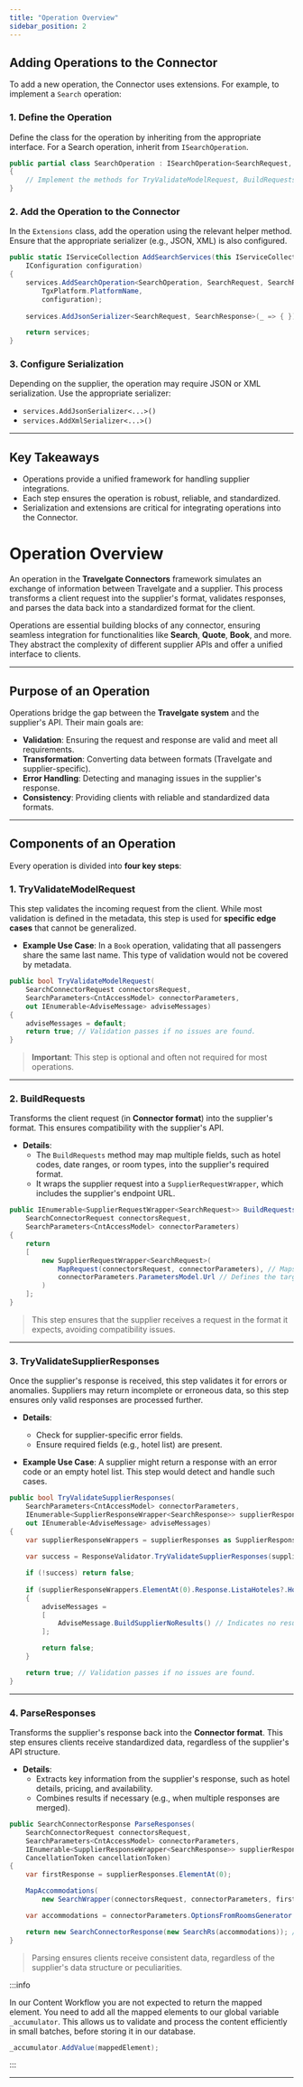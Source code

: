 ```yaml
---
title: "Operation Overview"
sidebar_position: 2
---
```



## **Adding Operations to the Connector**

To add a new operation, the Connector uses extensions. For example, to implement a `Search` operation:

### **1. Define the Operation**
Define the class for the operation by inheriting from the appropriate interface. For a Search operation, inherit from `ISearchOperation`.

```csharp
public partial class SearchOperation : ISearchOperation<SearchRequest, SearchResponse, CntAccessModel>
{
    // Implement the methods for TryValidateModelRequest, BuildRequests, etc.
}
```

### **2. Add the Operation to the Connector**
In the `Extensions` class, add the operation using the relevant helper method. Ensure that the appropriate serializer (e.g., JSON, XML) is also configured.

```csharp
public static IServiceCollection AddSearchServices(this IServiceCollection services,
    IConfiguration configuration)
{
    services.AddSearchOperation<SearchOperation, SearchRequest, SearchResponse, CntAccessModel>(
        TgxPlatform.PlatformName,
        configuration);
    
    services.AddJsonSerializer<SearchRequest, SearchResponse>(_ => { });

    return services;
}
```

### **3. Configure Serialization**
Depending on the supplier, the operation may require JSON or XML serialization. Use the appropriate serializer:

- `services.AddJsonSerializer<...>()`
- `services.AddXmlSerializer<...>()`

---

## **Key Takeaways**
- Operations provide a unified framework for handling supplier integrations.
- Each step ensures the operation is robust, reliable, and standardized.
- Serialization and extensions are critical for integrating operations into the Connector.

# **Operation Overview**

An operation in the **Travelgate Connectors** framework simulates an exchange of information between Travelgate and a supplier. This process transforms a client request into the supplier's format, validates responses, and parses the data back into a standardized format for the client.

Operations are essential building blocks of any connector, ensuring seamless integration for functionalities like **Search**, **Quote**, **Book**, and more. They abstract the complexity of different supplier APIs and offer a unified interface to clients.

---

## **Purpose of an Operation**

Operations bridge the gap between the **Travelgate system** and the supplier's API. Their main goals are:
- **Validation**: Ensuring the request and response are valid and meet all requirements.
- **Transformation**: Converting data between formats (Travelgate and supplier-specific).
- **Error Handling**: Detecting and managing issues in the supplier's response.
- **Consistency**: Providing clients with reliable and standardized data formats.

---

## **Components of an Operation**

Every operation is divided into **four key steps**:

### **1. TryValidateModelRequest**
This step validates the incoming request from the client. While most validation is defined in the metadata, this step is used for **specific edge cases** that cannot be generalized.

- **Example Use Case**: In a `Book` operation, validating that all passengers share the same last name. This type of validation would not be covered by metadata.

```csharp
public bool TryValidateModelRequest(
    SearchConnectorRequest connectorsRequest, 
    SearchParameters<CntAccessModel> connectorParameters,
    out IEnumerable<AdviseMessage> adviseMessages)
{
    adviseMessages = default;
    return true; // Validation passes if no issues are found.
}
```

> **Important**: This step is optional and often not required for most operations.

---

### **2. BuildRequests**
Transforms the client request (in **Connector format**) into the supplier's format. This ensures compatibility with the supplier's API.

- **Details**:
  - The `BuildRequests` method may map multiple fields, such as hotel codes, date ranges, or room types, into the supplier's required format.
  - It wraps the supplier request into a `SupplierRequestWrapper`, which includes the supplier's endpoint URL.

```csharp
public IEnumerable<SupplierRequestWrapper<SearchRequest>> BuildRequests(
    SearchConnectorRequest connectorsRequest, 
    SearchParameters<CntAccessModel> connectorParameters)
{
    return
    [
        new SupplierRequestWrapper<SearchRequest>(
            MapRequest(connectorsRequest, connectorParameters), // Maps the data to the supplier's format.
            connectorParameters.ParametersModel.Url // Defines the target URL for the request.
        )
    ];
}
```

> This step ensures that the supplier receives a request in the format it expects, avoiding compatibility issues.

---

### **3. TryValidateSupplierResponses**
Once the supplier's response is received, this step validates it for errors or anomalies. Suppliers may return incomplete or erroneous data, so this step ensures only valid responses are processed further.

- **Details**:
  - Check for supplier-specific error fields.
  - Ensure required fields (e.g., hotel list) are present.

- **Example Use Case**: A supplier might return a response with an error code or an empty hotel list. This step would detect and handle such cases.

```csharp
public bool TryValidateSupplierResponses(
    SearchParameters<CntAccessModel> connectorParameters,
    IEnumerable<SupplierResponseWrapper<SearchResponse>> supplierResponses,
    out IEnumerable<AdviseMessage> adviseMessages)
{
    var supplierResponseWrappers = supplierResponses as SupplierResponseWrapper<SearchResponse>[] ?? supplierResponses.ToArray();
    
    var success = ResponseValidator.TryValidateSupplierResponses(supplierResponseWrappers, out adviseMessages);

    if (!success) return false;
    
    if (supplierResponseWrappers.ElementAt(0).Response.ListaHoteles?.Hotel is null)
    {
        adviseMessages =
        [
            AdviseMessage.BuildSupplierNoResults() // Indicates no results from the supplier.
        ];

        return false;
    }

    return true; // Validation passes if no issues are found.
}
```

---

### **4. ParseResponses**
Transforms the supplier's response back into the **Connector format**. This step ensures clients receive standardized data, regardless of the supplier's API structure.

- **Details**:
  - Extracts key information from the supplier's response, such as hotel details, pricing, and availability.
  - Combines results if necessary (e.g., when multiple responses are merged).

```csharp
public SearchConnectorResponse ParseResponses(
    SearchConnectorRequest connectorsRequest,
    SearchParameters<CntAccessModel> connectorParameters,
    IEnumerable<SupplierResponseWrapper<SearchResponse>> supplierResponses,
    CancellationToken cancellationToken)
{
    var firstResponse = supplierResponses.ElementAt(0);

    MapAccommodations(
        new SearchWrapper(connectorsRequest, connectorParameters, firstResponse.Response));

    var accommodations = connectorParameters.OptionsFromRoomsGenerator.Combine();

    return new SearchConnectorResponse(new SearchRs(accommodations)); // Returns standardized results.
}
```

> Parsing ensures clients receive consistent data, regardless of the supplier's data structure or peculiarities.

:::info

In our Content Workflow you are not expected to return the mapped element. You need to add all the mapped elements to our global variable `_accumulator`. This allows us to validate and process the content efficiently in small batches, before storing it in our database.

```csharp
_accumulator.AddValue(mappedElement);
```

:::

---
